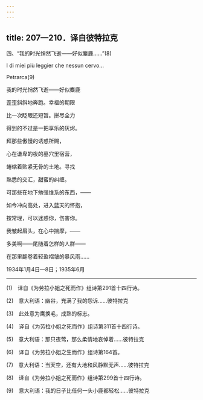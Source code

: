 ```yaml
---
---
---
```

title: 207—210．译自彼特拉克
---



四、“我的时光悄然飞逝——好似麋鹿……”(8)


I di miei più leggier che nessun cervo...

Petrarca(9)

我的时光悄然飞逝——好似麋鹿

歪歪斜斜地奔跑。幸福的期限

比一次眨眼还短暂。拼尽全力

得到的不过是一把享乐的灰烬。

拜那些傲慢的诱惑所赐，

心在谦卑的夜的墓穴里宿营，

蜷缩着贴紧无骨的土地。寻找

熟悉的交汇，甜蜜的纠缠。

可那些在地下勉强维系的东西，——

如今冲向高处，进入蓝天的怀抱，

按常理，可以迷惑你，伤害你。

我皱起眉头，在心中揣摩，——

多美啊——尾随着怎样的人群——

在那里翻卷着轻盈褶皱的暴风雨……

1934年1月4日—8日；1935年6月



* * *



(1)　译自《为劳拉小姐之死而作》组诗第291首十四行诗。

(2)　意大利语：幽谷，充满了我的怨诉……彼特拉克

(3)　此处意为鹰换毛，成熟的标志。

(4)　译自《为劳拉小姐之死而作》组诗第311首十四行诗。

(5)　意大利语：那只夜莺，那么柔情地哀悼着……彼特拉克

(6)　译自《为劳拉小姐之生而作》组诗第164首。

(7)　意大利语：当天空，还有大地和风静默无声……彼特拉克

(8)　译自《为劳拉小姐之死而作》组诗第299首十四行诗。

(9)　意大利语：我的日子比任何一头小鹿都轻松……彼特拉克